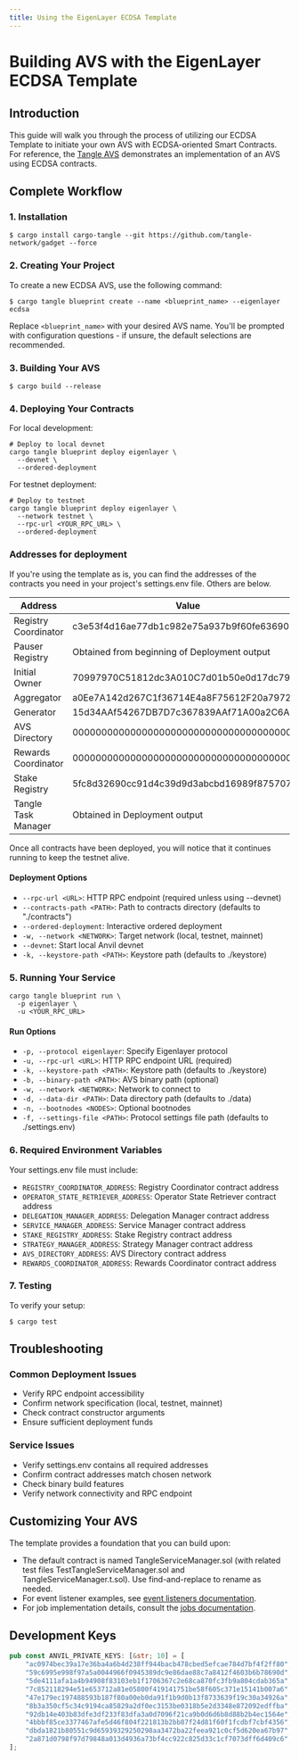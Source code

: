 ```yaml
---
title: Using the EigenLayer ECDSA Template
---
```


# Building AVS with the EigenLayer ECDSA Template

## Introduction

This guide will walk you through the process of utilizing our ECDSA Template to initiate your own AVS with
ECDSA-oriented Smart Contracts. For reference, the [Tangle AVS](https://github.com/tangle-network/avs) demonstrates an
implementation of an AVS using ECDSA contracts.

## Complete Workflow

### 1. Installation

```shell
$ cargo install cargo-tangle --git https://github.com/tangle-network/gadget --force
```

### 2. Creating Your Project

To create a new ECDSA AVS, use the following command:

```shell
$ cargo tangle blueprint create --name <blueprint_name> --eigenlayer ecdsa
```

Replace `<blueprint_name>` with your desired AVS name. You'll be prompted with configuration questions - if unsure, the default selections are recommended.

### 3. Building Your AVS

```shell
$ cargo build --release
```

### 4. Deploying Your Contracts

For local development:

```shell
# Deploy to local devnet
cargo tangle blueprint deploy eigenlayer \
  --devnet \
  --ordered-deployment
```

For testnet deployment:

```shell
# Deploy to testnet
cargo tangle blueprint deploy eigenlayer \
  --network testnet \
  --rpc-url <YOUR_RPC_URL> \
  --ordered-deployment
```

### Addresses for deployment

If you're using the template as is, you can find the addresses of the contracts you need in your project's settings.env file. Others are below.

| Address              | Value                                        |
| -------------------- | -------------------------------------------- |
| Registry Coordinator | c3e53f4d16ae77db1c982e75a937b9f60fe63690     |
| Pauser Registry      | Obtained from beginning of Deployment output |
| Initial Owner        | 70997970C51812dc3A010C7d01b50e0d17dc79C8     |
| Aggregator           | a0Ee7A142d267C1f36714E4a8F75612F20a79720     |
| Generator            | 15d34AAf54267DB7D7c367839AAf71A00a2C6A65     |
| AVS Directory        | 0000000000000000000000000000000000000000     |
| Rewards Coordinator  | 0000000000000000000000000000000000000000     |
| Stake Registry       | 5fc8d32690cc91d4c39d9d3abcbd16989f875707     |
| Tangle Task Manager  | Obtained in Deployment output                |

Once all contracts have been deployed, you will notice that it continues running to keep the testnet alive.

#### Deployment Options

- `--rpc-url <URL>`: HTTP RPC endpoint (required unless using --devnet)
- `--contracts-path <PATH>`: Path to contracts directory (defaults to "./contracts")
- `--ordered-deployment`: Interactive ordered deployment
- `-w, --network <NETWORK>`: Target network (local, testnet, mainnet)
- `--devnet`: Start local Anvil devnet
- `-k, --keystore-path <PATH>`: Keystore path (defaults to ./keystore)

### 5. Running Your Service

```shell
cargo tangle blueprint run \
  -p eigenlayer \
  -u <YOUR_RPC_URL>
```

#### Run Options

- `-p, --protocol eigenlayer`: Specify Eigenlayer protocol
- `-u, --rpc-url <URL>`: HTTP RPC endpoint URL (required)
- `-k, --keystore-path <PATH>`: Keystore path (defaults to ./keystore)
- `-b, --binary-path <PATH>`: AVS binary path (optional)
- `-w, --network <NETWORK>`: Network to connect to
- `-d, --data-dir <PATH>`: Data directory path (defaults to ./data)
- `-n, --bootnodes <NODES>`: Optional bootnodes
- `-f, --settings-file <PATH>`: Protocol settings file path (defaults to ./settings.env)

### 6. Required Environment Variables

Your settings.env file must include:

- `REGISTRY_COORDINATOR_ADDRESS`: Registry Coordinator contract address
- `OPERATOR_STATE_RETRIEVER_ADDRESS`: Operator State Retriever contract address
- `DELEGATION_MANAGER_ADDRESS`: Delegation Manager contract address
- `SERVICE_MANAGER_ADDRESS`: Service Manager contract address
- `STAKE_REGISTRY_ADDRESS`: Stake Registry contract address
- `STRATEGY_MANAGER_ADDRESS`: Strategy Manager contract address
- `AVS_DIRECTORY_ADDRESS`: AVS Directory contract address
- `REWARDS_COORDINATOR_ADDRESS`: Rewards Coordinator contract address

### 7. Testing

To verify your setup:

```shell
$ cargo test
```

## Troubleshooting

### Common Deployment Issues

- Verify RPC endpoint accessibility
- Confirm network specification (local, testnet, mainnet)
- Check contract constructor arguments
- Ensure sufficient deployment funds

### Service Issues

- Verify settings.env contains all required addresses
- Confirm contract addresses match chosen network
- Check binary build features
- Verify network connectivity and RPC endpoint

## Customizing Your AVS

The template provides a foundation that you can build upon:

- The default contract is named TangleServiceManager.sol (with related test files TestTangleServiceManager.sol and TangleServiceManager.t.sol). Use find-and-replace to rename as needed.
- For event listener examples, see [event listeners documentation](/developers/blueprint-event-listeners/introduction).
- For job implementation details, consult the [jobs documentation](/developers/blueprint-macros/jobs).

## Development Keys

```rust
pub const ANVIL_PRIVATE_KEYS: [&str; 10] = [
    "ac0974bec39a17e36ba4a6b4d238ff944bacb478cbed5efcae784d7bf4f2ff80",
    "59c6995e998f97a5a0044966f0945389dc9e86dae88c7a8412f4603b6b78690d",
    "5de4111afa1a4b94908f83103eb1f1706367c2e68ca870fc3fb9a804cdab365a",
    "7c852118294e51e653712a81e05800f419141751be58f605c371e15141b007a6",
    "47e179ec197488593b187f80a00eb0da91f1b9d0b13f8733639f19c30a34926a",
    "8b3a350cf5c34c9194ca85829a2df0ec3153be0318b5e2d3348e872092edffba",
    "92db14e403b83dfe3df233f83dfa3a0d7096f21ca9b0d6d6b8d88b2b4ec1564e",
    "4bbbf85ce3377467afe5d46f804f221813b2bb87f24d81f60f1fcdbf7cbf4356",
    "dbda1821b80551c9d65939329250298aa3472ba22feea921c0cf5d620ea67b97",
    "2a871d0798f97d79848a013d4936a73bf4cc922c825d33c1cf7073dff6d409c6",
];
```
